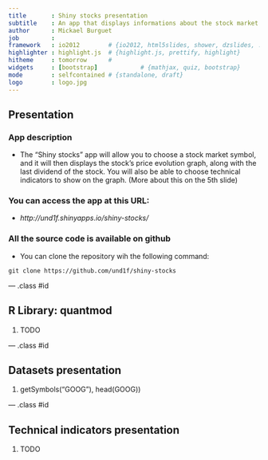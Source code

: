 ```yaml
---
title       : Shiny stocks presentation
subtitle    : An app that displays informations about the stock market
author      : Mickael Burguet
job         : 
framework   : io2012        # {io2012, html5slides, shower, dzslides, ...}
highlighter : highlight.js  # {highlight.js, prettify, highlight}
hitheme     : tomorrow      # 
widgets     : [bootstrap]            # {mathjax, quiz, bootstrap}
mode        : selfcontained # {standalone, draft}
logo        : logo.jpg
---
```


## Presentation

### App description
- The "Shiny stocks" app will allow you to choose a stock market symbol, and it will then displays the stock's price evolution graph, along with the last dividend of the stock.
You will also be able to choose technical indicators to show on the graph. (More about this on the 5th slide)

### You can access the app at this URL: 
- *http://und1f.shinyapps.io/shiny-stocks/*

### All the source code is available on github
- You can clone the repository wih the following command:

```
git clone https://github.com/und1f/shiny-stocks
```

--- .class #id 

## R Library: quantmod

1. TODO

--- .class #id 


## Datasets presentation

1. getSymbols("GOOG"), head(GOOG))

--- .class #id 


## Technical indicators presentation

1. TODO

